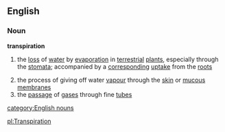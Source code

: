 ==English==
===Noun===
{{wikipedia}}
'''transpiration'''
#{{biology}} the [[loss]] of [[water]] by [[evaporation]] in [[terrestrial]] [[plant]]s, especially through the [[stomata]]; accompanied by a [[corresponding]] [[uptake]] from the [[root]]s
#the process of giving off water [[vapour]] through the [[skin]] or [[mucous membrane]]s
#the [[passage]] of [[gas]]es through fine [[tube]]s
[[category:English nouns]]

[[pl:Transpiration]]